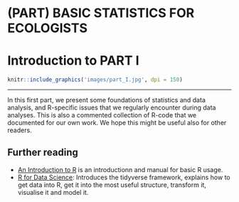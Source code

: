 # (PART) BASIC STATISTICS FOR ECOLOGISTS {-}

# Introduction to PART I {#PART-I}
```r
knitr::include_graphics('images/part_I.jpg', dpi = 150)
```

------

In this first part, we present some foundations of statistics and data analysis, and R-specific issues that we regularly encounter during data analyses. This is also a commented collection of R-code that we documented for our own work. We hope this might be useful also for other readers.


## Further reading
- [An Introduction to R](https://cran.r-project.org/doc/manuals/r-release/R-intro.pdf) is an introductionn and manual for basic R usage.
- [R for Data Science](https://r4ds.hadley.nz/spreadsheets): Introduces the tidyverse framework, explains how to get data into R, get it into the most useful structure, transform it, visualise it and model it.

